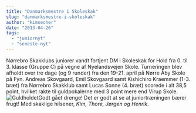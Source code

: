 ```yaml
---
title: "Danmarksmestre i Skoleskak"
slug: "danmarksmestre-i-skoleskak"
author: "kimsecher"
date: "2013-04-26"
tags: 
  - "juniornyt"
  - "seneste-nyt"
---
```


Nørrebro Skakklubs juniorer vandt fortjent DM i Skoleskak for Hold fra 0. til 3. klasse (Gruppe C) på vegne af Nyelandsvejen Skole. Turneringen blev afholdt over tre dage (og 9 runder) fra den 19-21. april på Nørre Åby Skole på Fyn. Andreas Skovgaard, Emil Skovgaard samt Kishichiro Kraemmer (1-3. bræt) fra Nørrebro Skakklub samt Lucas Sonne (4. bræt) scorede i alt 38,5 point, hvilket rakte til guldpokalerne med 3 point mere end Virup Skole. ![Guldholdet](/images/skoleskakteam-1024x768.jpg)Godt gået drenge! Det er godt at se at juniortræningen bærer frugt! Med skaklige hilsener, _Kim, Thore, Jørgen og Henrik._
